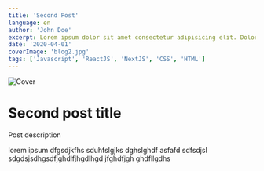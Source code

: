 ```yaml
---
title: 'Second Post'
language: en
author: 'John Doe'
excerpt: Lorem ipsum dolor sit amet consectetur adipisicing elit. Doloremque odio alias similique repudiandae ratione
date: '2020-04-01'
coverImage: 'blog2.jpg'
tags: ['Javascript', 'ReactJS', 'NextJS', 'CSS', 'HTML']
---
```


![Cover](/blog2.jpg)

# Second post title

Post description

lorem ipsum dfgsdjkfhs sduhfslgjks dghslghdf asfafd sdfsdjsl sdgdsjsdhgsdfjghdlfjhgdlhgd jfghdfjgh ghdfllgdhs
